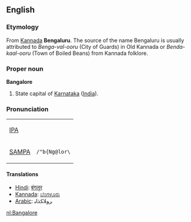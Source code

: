 == English ==
=== Etymology ===

From [[wikipedia:Kannada|Kannada]] '''Bengaluru'''. The source of the name Bengaluru is usually attributed to ''Benga-val-ooru'' (City of Guards) in Old Kannada or ''Benda-kaal-ooru'' (Town of Boiled Beans) from Kannada folklore. 
===Proper noun===
'''Bangalore'''

#State capital of [[Karnataka]] ([[India]]).

===Pronunciation===

{| border=1 cellpadding=5
| [[w:IPA|IPA]] || {{IPAchar|/'bæŋgəlɔː(ɹ)/}}
|-
| [[w:SAMPA|SAMPA]] || <tt>/"b{Ng@lor\</tt>
|}


====Translations====
*[[Hindi]]: [[बंगलूर]]
*[[Kannada]]: [[:kn:ಬೆಂಗಳೂರು|ಬೆಂಗಳೂರು]]
*[[Arabic]]: ﺮﻮﻠﺎﻜﺬﺎﺒ

[[nl:Bangalore]]